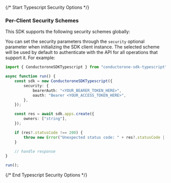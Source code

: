 {/* Start Typescript Security Options */}
### Per-Client Security Schemes

This SDK supports the following security schemes globally:



You can set the security parameters through the `security` optional parameter when initializing the SDK client instance. The selected scheme will be used by default to authenticate with the API for all operations that support it. For example:
```typescript
import { ConductoroneSDKTypescript } from "conductorone-sdk-typescript";

async function run() {
    const sdk = new ConductoroneSDKTypescript({
        security: {
            bearerAuth: "<YOUR_BEARER_TOKEN_HERE>",
            oauth: "Bearer <YOUR_ACCESS_TOKEN_HERE>",
        },
    });

    const res = await sdk.apps.create({
        owners: ["string"],
    });

    if (res?.statusCode !== 200) {
        throw new Error("Unexpected status code: " + res?.statusCode || "-");
    }

    // handle response
}

run();

```
{/* End Typescript Security Options */}
